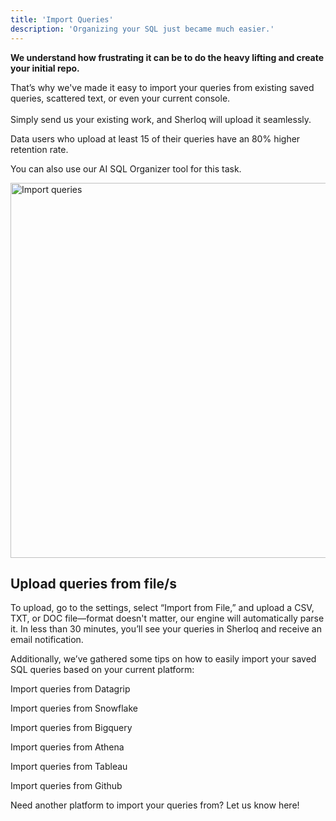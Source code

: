 ```yaml
---
title: 'Import Queries'
description: 'Organizing your SQL just became much easier.'
---
```


**We understand how frustrating it can be to do the heavy lifting and create your initial repo.**

That’s why we've made it easy to import your queries from existing saved queries, scattered text, or even your current console. <br></br>
Simply send us your existing work, and Sherloq will upload it seamlessly.

<Tip> Data users who upload at least 15 of their queries have an 80% higher retention rate. </Tip>

<Tip> You can also use our AI SQL Organizer tool for this task. </Tip>

 <img src="/images/import_queries.png" 
   alt = "Import queries"
   width="600" />

## Upload queries from file/s
To upload, go to the settings, select “Import from File,” and upload a CSV, TXT, or DOC file—format doesn't matter, our engine will automatically parse it. In less than 30 minutes, you’ll see your queries in Sherloq and receive an email notification.

Additionally, we’ve gathered some tips on how to easily import your saved SQL queries based on your current platform:

<CardGroup cols={2}>
  <Card title="Datagrip" icon="square-1"
  href="/importqueries_datagrip">
    Import queries from Datagrip
  </Card>

  <Card title="Snowflake" icon="square-1"
  href="/importqueries_snowflake">
    Import queries from Snowflake
  </Card>

  <Card title="Bigquery" icon="square-1"
  href="/importqueries_bigquery">
    Import queries from Bigquery
  </Card>

  <Card title="AWS Athena " icon="square-1"
  href="/importqueries_athena">
    Import queries from Athena
  </Card>

  <Card title="Tableau" icon="square-1"
  href="/importqueries_tableau">
    Import queries from Tableau
  </Card>

  <Card title="Github" icon="square-1"
  href="/importqueries_github">
    Import queries from Github
  </Card>

</CardGroup>

Need another platform to import your queries from?
Let us know here!

